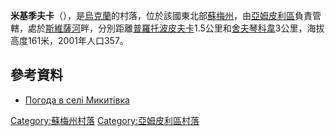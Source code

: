 {{coord|51|54|33|N|33|58|27|E|scale:100000|display=title}}

'''米基季夫卡'''（{{lang-uk|Микитівка}}），是[[烏克蘭|烏克蘭]]的村落，位於該國東北部[[蘇梅州|蘇梅州]]，由[[亞姆皮利區|亞姆皮利區]]負責管轄，處於[[斯維薩河|斯維薩河]]畔，分別距離[[普羅托波皮夫卡_(亞姆皮利區)|普羅托波皮夫卡]]1.5公里和[[舍夫琴科韋_(亞姆皮利區)|舍夫琴科韋]]3公里，海拔高度161米，2001年人口357。

==參考資料==
* [http://weather.in.ua/ua/symskaja/15483 Погода в селі Микитівка] {{Wayback|url=http://weather.in.ua/ua/symskaja/15483 |date=20111219212622 }}

{{DEFAULTSORT:Микитівка}}

[[Category:蘇梅州村落|Category:蘇梅州村落]]
[[Category:亞姆皮利區村落|Category:亞姆皮利區村落]]


{{Sumy-geo-stub}}